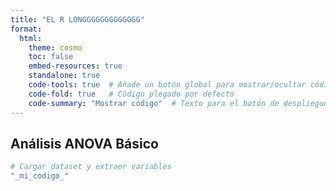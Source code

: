 ```yaml
---
title: "EL R LONGGGGGGGGGGGGG"
format: 
  html:
    theme: cosmo
    toc: false
    embed-resources: true
    standalone: true
    code-tools: true  # Añade un botón global para mostrar/ocultar código
    code-fold: true   # Código plegado por defecto
    code-summary: "Mostrar código"  # Texto para el botón de despliegue
---
```


## Análisis ANOVA Básico




```r
# Cargar dataset y extraer variables
"_mi_codigo_"

```
